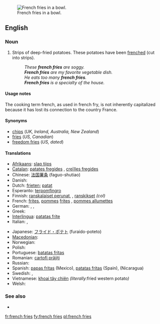 [[Image:Pommes-1.jpg|thumb|French fries in a bowl.]]
==English==

===Noun===
{{en-plural noun|head=[[french]] [[fries]]|sg=french fry}}

# {{chiefly|North America}} Strips of deep-fried potatoes.  These potatoes have been [[frenched]] (cut into strips).
#: ''These '''french fries''' are soggy.''
#: '''''French fries''' are my favorite vegetable dish.''
#: ''He eats too many '''french fries'''.''
#: '''''French fries''' is a specialty of the house.''

====Usage notes====
The cooking term french, as used in french fry, is not inherently capitalized because it has lost its connection to the country France.

====Synonyms====
* [[chips]] (''UK, Ireland, Australia, New Zealand'')
* [[fries]] (''US, Canadian'')
* [[freedom fries]] (''US, dated'')

====Translations====
{{trans-top|deep fried strips of potato}}
* [[Afrikaans]]: [[slap tjips]]
* [[Catalan]]: [[patates fregides]] {{f}}, [[creïlles fregides]] {{f}}
* Chinese: [[法国薯条]] (faguo-shutiao)
* Danish: {{t+|da|pomfrit|c}}
* Dutch: [[frieten]]; [[patat]]
* Esperanto: [[terpomfingro]]
* Finnish: [[ranskalaiset perunat]], {{t-|fi|ranskanperunat}}, [[ranskikset]] ''(col)''
* French: [[frites]], [[pomme]]s [[frites]] {{f|p}}, [[pommes allumettes]] {{f}}
* German: {{t+|de|Pommes frites|f|p}}, {{t-|de|Pommes|f|p}}, {{t-|de|Fritten|f|p}}
* Greek: {{t-|el|τηγανιτές πατάτες|f|p|tr=tiganités patátes}}
* [[Interlingua]]: [[patatas frite]]
* Italian: {{t-|it|patate fritte|f|p}}, {{t-|it|patatine fritte|f|p}}
{{trans-mid}}
* Japanese: [[フライド・ポテト]] (furaido-poteto)
* [[Macedonian]]: {{t|mk|помфрит|m|tr=pomfrít}}
* Norwegian: {{t-|no|pommes frites|m}}
* Polish: {{t-|pl|frytki|p}}
* Portuguese: [[batatas fritas]]
* Romanian: [[cartofi prăjiți]] {{m|p}}
* Russian: {{t|ru|картофель фри|m|sc=Cyrl|tr=kartófel' fri}}
* Spanish: [[papas fritas]] (Mexico), [[patatas fritas]] (Spain), {{t|es|papitas fritas}} (Nicaragua)
* Swedish: {{t-|sv|pommes frites|c}}, {{t-|sv|strips|p}}
* Vietnamese: [[khoai tây chiên]] ''(literally: ''fried western potato'')''
* Welsh: {{t|cy|sglodion}}
{{trans-bottom}}

===See also===
* {{pedia}}

[[fr:french fries]]
[[fy:french fries]]
[[pl:french fries]]